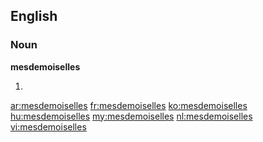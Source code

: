 ==English==

===Noun===
'''mesdemoiselles'''

# {{plural of|[[mademoiselle]]}}

[[ar:mesdemoiselles]]
[[fr:mesdemoiselles]]
[[ko:mesdemoiselles]]
[[hu:mesdemoiselles]]
[[my:mesdemoiselles]]
[[nl:mesdemoiselles]]
[[vi:mesdemoiselles]]